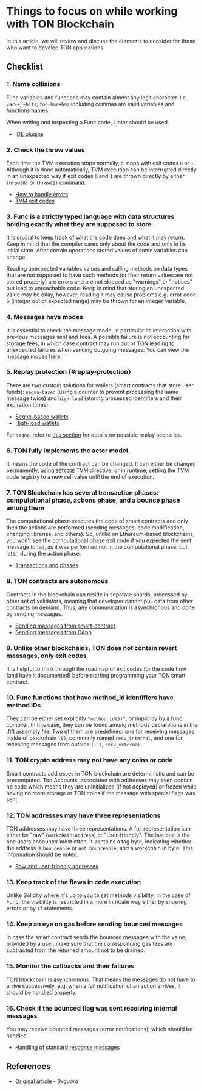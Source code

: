 
# Things to focus on while working with TON Blockchain

In this article, we will review and discuss the elements to consider for those who want to develop TON applications.

## Checklist

### 1. Name collisions

Func variables and functions may contain almost any legit character. I.e. `var++`, `~bits`, `foo-bar+baz` including commas are valid variables and functions names.

When writing and inspecting a Func code, Linter should be used.

- [IDE plugins](/v3/documentation/smart-contracts/getting-started/ide-plugins)

### 2. Check the throw values

Each time the TVM execution stops normally, it stops with exit codes `0` or `1`. Although it is done automatically, TVM execution can be interrupted directly in an unexpected way if exit codes `0` and `1` are thrown directly by either `throw(0)` or `throw(1)` command.

- [How to handle errors](/v3/documentation/smart-contracts/func/docs/builtins#throwing-exceptions)
- [TVM exit codes](/v3/documentation/tvm/tvm-exit-codes)

### 3. Func is a strictly typed language with data structures holding exactly what they are supposed to store

It is crucial to keep track of what the code does and what it may return. Keep in mind that the compiler cares only about the code and only in its initial state. After certain operations stored values of some variables can change.

Reading unexpected variables values and calling methods on data types that are not supposed to have such methods (or their return values are not stored properly) are errors and are not skipped as "warnings" or "notices" but lead to unreachable code. Keep in mind that storing an unexpected value may be okay, however, reading it may cause problems e.g. error code 5 (integer out of expected range) may be thrown for an integer variable.

### 4. Messages have modes

It is essential to check the message mode, in particular its interaction with previous messages sent and fees. A possible failure is not accounting for storage fees, in which case contract may run out of TON leading to unexpected failures when sending outgoing messages. You can view the message modes [here](/v3/documentation/smart-contracts/message-management/sending-messages#message-modes).

### 5. Replay protection \{#replay-protection}

There are two custom solutions for wallets (smart contracts that store user funds): `seqno-based` (using a counter to prevent processing the same message twice) and `high-load` (storing processed identifiers and their expiration times).

- [Seqno-based wallets](/v3/guidelines/dapps/asset-processing/payments-processing/#seqno-based-wallets)
- [High-load wallets](/v3/guidelines/dapps/asset-processing/payments-processing/#high-load-wallets)

For `seqno`, refer to [this section](/v3/documentation/smart-contracts/message-management/sending-messages#mode3) for details on possible replay scenarios.

### 6. TON fully implements the actor model

It means the code of the contract can be changed. It can either be changed permanently, using [`SETCODE`](/v3/documentation/smart-contracts/func/docs/stdlib#set_code) TVM directive, or in runtime, setting the TVM code registry to a new cell value until the end of execution.

### 7. TON Blockchain has several transaction phases: computational phase, actions phase, and a bounce phase among them

The computational phase executes the code of smart contracts and only then the actions are performed (sending messages, code modification, changing libraries, and others). So, unlike on Ethereum-based blockchains, you won't see the computational phase exit code if you expected the sent message to fail, as it was performed not in the computational phase, but later, during the action phase.

- [Transactions and phases](/v3/documentation/tvm/tvm-overview#transactions-and-phases)

### 8. TON contracts are autonomous

Contracts in the blockchain can reside in separate shards, processed by other set of validators, meaning that developer cannot pull data from other contracts on demand. Thus, any communication is asynchronous and done by sending messages.

- [Sending messages from smart-contract](/v3/documentation/smart-contracts/message-management/sending-messages)
- [Sending messages from DApp](/v3/guidelines/ton-connect/guidelines/sending-messages)

### 9. Unlike other blockchains, TON does not contain revert messages, only exit codes

It is helpful to think through the roadmap of exit codes for the code flow (and have it documented) before starting programming your TON smart contract.

### 10. Func functions that have method_id identifiers have method IDs

They can be either set explicitly `"method_id(5)"`, or implicitly by a func compiler. In this case, they can be found among methods declarations in the .fift assembly file. Two of them are predefined: one for receiving messages inside of blockchain `(0)`, commonly named `recv_internal`, and one for receiving messages from outside `(-1)`, `recv_external`.

### 11. TON crypto address may not have any coins or code

Smart contracts addresses in TON blockchain are deterministic and can be precomputed. Ton Accounts, associated with addresses may even contain no code which means they are uninitialized (if not deployed) or frozen while having no more storage or TON coins if the message with special flags was sent.

### 12. TON addresses may have three representations

TON addresses may have three representations.
A full representation can either be "raw" (`workchain:address`) or "user-friendly". The last one is the one users encounter most often. It contains a tag byte, indicating whether the address is `bounceable` or `not bounceable`, and a workchain id byte. This information should be noted.

- [Raw and user-friendly addresses](/v3/documentation/smart-contracts/addresses#raw-and-user-friendly-addresses)

### 13. Keep track of the flaws in code execution

Unlike Solidity where it's up to you to set methods visibility, in the case of Func, the visibility is restricted in a more intricate way either by showing errors or by `if` statements.

### 14. Keep an eye on gas before sending bounced messages

In case the smart contract sends the bounced messages with the value, provided by a user, make sure that the corresponding gas fees are subtracted from the returned amount not to be drained.

### 15. Monitor the callbacks and their failures

TON blockchain is asynchronous. That means the messages do not have to arrive successively. e.g. when a fail notification of an action arrives, it should be handled properly.

### 16. Check if the bounced flag was sent receiving internal messages

You may receive bounced messages (error notifications), which should be handled.

- [Handling of standard response messages](/v3/documentation/smart-contracts/message-management/internal-messages#handling-of-standard-response-messages)

## References

- [Original article](https://0xguard.com/things_to_focus_on_while_working_with_ton_blockchain) - _0xguard_

<Feedback />

